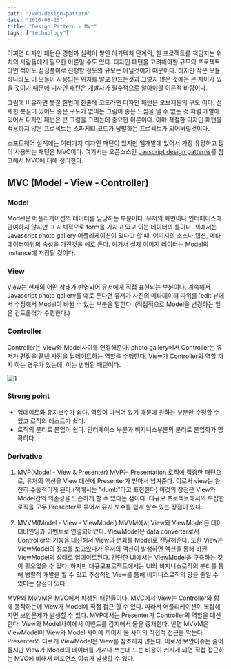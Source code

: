 ```yaml
---
path: "/web-design-pattern"
date: "2016-08-25"
title: "Design Pattern - MV*"
tags: ["technology"]
---
```


어쩌면 디자인 패턴은 경험과 실력이 쌓인 아키텍처 단계의, 한 프로젝트를 책임지는 위치의 사람들에게 필요한 이론일 수도 있다. 디자인 패턴을 고려해야할 규모의 프로젝트라면 적어도 심심풀이로 진행할 정도의 규모는 아닐것이기 때문이다. 하지만 작은 모듈하나라도 이 모듈이 사용되는 위치를 알고 만드는것과 그렇지 않은 것에는 큰 차이가 있을 것이기 때문에 디자인 패턴은 개발자가 필수적으로 알아야할 이론적 바탕이다.

그림에 비유하면 붓질 한번이 한줄에 코드라면 디자인 패턴은 오브제들의 구도 이다. 섬세한 붓질이 있어도 좋은 구도가 없이는 그림이 좋은 느낌을 낼 수 없는 것 처럼 개발에 있어서 디자인 패턴은 큰 그림을 그리는데 중요한 이론이다. 아마 적절한 디자인 패턴을 적용하지 않은 프로젝트는 스파게티 코드가 남발하는 프로젝트가 되어버릴것이다.

소프트웨어 설계에는 여러가지 디자인 패턴이 있지만 웹개발에 있어서 가장 유명하고 많이 사용되는 패턴은 MVC이다. 여기서는 오픈소스인 [Javscript design patterns](https://addyosmani.com/resources/essentialjsdesignpatterns/book/#detailmvcmvp)를 참고해서 MVC에 대해 정리한다.

## MVC (Model - View - Controller)

### Model

Model은 어플리케이션의 데이터를 담당하는 부분이다. 유저의 화면이나 인터페이스에 관여하지 않지만 그 자체적으로 form을 가지고 있고 이는 데이터의 틀이다.
책에서는 Javascript photo gallery 어플리케이션이 있다고 할 때, 이미지의 소스나 캡션, 메타데이터따위의 속성을 가진것을 예로 든다.
여기서 실제 이미지 데이터는 Model의 instance에 저장될 것이다.

### View

View는 현재의 어떤 상태가 반영되어 유저에게 직접 표현되는 부분이다. 계속해서 Javascript photo gallery를 예로 든다면 유저가 사진의 메타데이터 따위를
'edit'뷰에서 수정해서 Model이 바뀔 수 있는 부분을 말한다. (직접적으로 Model을 변경하는 일은 컨트롤러가 수행한다.)

### Controller

Controller는 View와 Model사이를 연결해준다. photo gallery에서 Controller는 유저가 편집을 끝낸 사진을 업데이트하는 역할을 수행한다. View가 Controller의
역할 까지 하는 경우가 있는데, 이는 변형된 패턴이다.

![1](../images/2016-08-25-web-design-pattern/1.png)

### Strong point

- 업데이트와 유지보수가 쉽다.
  역할이 나뉘어 있기 때문에 원하는 부분만 수정할 수 있고 로직의 테스트가 쉽다.
- 로직의 분리로 분업이 쉽다.
  인터페이스 부분과 비지니스부분의 분리로 분업화가 명확하다.

### Derivative

1. MVP(Model - View & Presenter)
   MVP는 Presentation 로직에 집중한 패턴으로, 유저의 액션을 View 대신에 Presenter가 받아서 넘겨준다. 이로서 view는 완전히 수동적이게 된다.(책에서는 "dumb"라고 표현한다)
   이것의 장점은 View와 Model간의 의존성을 느슨하게 할 수 있다는 점이다. 대규모 프로젝트에서의 복잡한 로직을 모두 Presenter로 묶어서 유지 보수를 쉽게 할수 있는 장점이 있다.<br/><br/>
2. MVVM(Model - View - ViewModel)
   MVVM에서 View와 ViewModel은 데이터바인딩과 이벤트로 연결되어있다. ViewModel은 data converter로서 Controller의 기능을 대신해서 View의 변화를 Model로 전달해준다. 또한 View는 ViewModel의 정보를 보고있다가 유저의 액션이 발생하면 액션을 통해 바뀐 ViewModel의 상태로 업데이트된다. 간단한 UI에서는 ViewModel을 구축하는 것이 필요없을 수 있다. 하지만 대규모프로젝트에서는 UI와 비지니스로직의 분리를 통해 병렬적 개발을 할 수 있고 추상적인 View를 통해 비지니스로직의 양을 줄일 수 있다는 장점이 있다.

MVP와 MVVM은 MVC에서 파생된 패턴들이다. MVC에서 View는 Controller와 함께 동작하는데 View가 Model에 직접 접근 할 수 있다. 따라서 어플리케이션이 복잡해지면 보안문제가 발생할 수 있다. MVP에서는 Presenter가 Controller의 역할을 대신한다. View와 Model사이에서 이벤트를 감지해서 둘을 중재한다. 반면 MVVM은 ViewModel이 View와 Model 사이에 끼어서 둘 사이의 직접적 접근을 막는다. Presenter와 다르게 ViewModel은 View를 참조하지 않는다. 이로서 보안이슈는 줄어들지만 View가 Model의 데이터를 가져다 쓰는데 드는 비용이 커지게 되면 직접 접근하는 MVC에 비해서 퍼포먼스 이슈가 발생할 수 있다.
